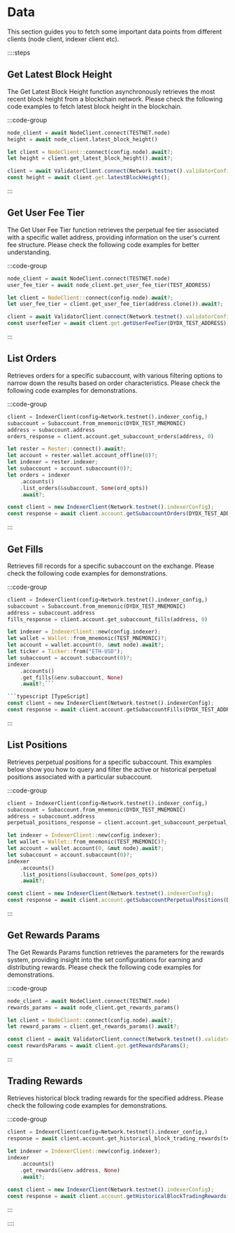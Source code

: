 # Data

This section guides you to fetch some important data points from different clients (node client, indexer client etc).

::::steps

## Get Latest Block Height

The Get Latest Block Height function asynchronously retrieves the most recent block height from a blockchain network. Please check the following code examples to fetch latest block height in the blockchain.

:::code-group

```python [Python]
node_client = await NodeClient.connect(TESTNET.node)
height = await node_client.latest_block_height()
```

```rust [Rust]
let client = NodeClient::connect(config.node).await?;
let height = client.get_latest_block_height().await?;
```

```typescript [TypeScript]
client = await ValidatorClient.connect(Network.testnet().validatorConfig);
const height = await client.get.latestBlockHeight();
```

:::

## Get User Fee Tier

The Get User Fee Tier function retrieves the perpetual fee tier associated with a specific wallet address, providing information on the user's current fee structure. Please check the following code examples for better understanding.

:::code-group

```python [Python]
node_client = await NodeClient.connect(TESTNET.node)
user_fee_tier = await node_client.get_user_fee_tier(TEST_ADDRESS)
```

```rust [Rust]
let client = NodeClient::connect(config.node).await?;
let user_fee_tier = client.get_user_fee_tier(address.clone()).await?;
```

```typescript [TypeScript]
client = await ValidatorClient.connect(Network.testnet().validatorConfig);
const userfeeTier = await client.get.getUserFeeTier(DYDX_TEST_ADDRESS);
```

:::

## List Orders

Retrieves orders for a specific subaccount, with various filtering options to narrow down the results based on order characteristics. Please check the following code examples for demonstrations.

:::code-group

```python [Python]
client = IndexerClient(config=Network.testnet().indexer_config,)
subaccount = Subaccount.from_mnemonic(DYDX_TEST_MNEMONIC)
address = subaccount.address
orders_response = client.account.get_subaccount_orders(address, 0)
```

```rust [Rust]
let rester = Rester::connect().await?;
let account = rester.wallet.account_offline(0)?;
let indexer = rester.indexer;
let subaccount = account.subaccount(0)?;
let orders = indexer
    .accounts()
    .list_orders(&subaccount, Some(ord_opts))
    .await?;
```

```typescript [TypeScript]
const client = new IndexerClient(Network.testnet().indexerConfig);
const response = await client.account.getSubaccountOrders(DYDX_TEST_ADDRESS, 0);
```

:::

## Get Fills

Retrieves fill records for a specific subaccount on the exchange. Please check the following code examples for demonstrations.

:::code-group

```python [Python]
client = IndexerClient(config=Network.testnet().indexer_config,)
subaccount = Subaccount.from_mnemonic(DYDX_TEST_MNEMONIC)
address = subaccount.address
fills_response = client.account.get_subaccount_fills(address, 0)
```

```rust [Rust]
let indexer = IndexerClient::new(config.indexer);
let wallet = Wallet::from_mnemonic(TEST_MNEMONIC)?;
let account = wallet.account(0, &mut node).await?;
let ticker = Ticker::from("ETH-USD");
let subaccount = account.subaccount(0)?;
indexer
    .accounts()
    .get_fills(&env.subaccount, None)
    .await?;```

```typescript [TypeScript]
const client = new IndexerClient(Network.testnet().indexerConfig);
const response = await client.account.getSubaccountFills(DYDX_TEST_ADDRESS, 0);
```

:::

## List Positions

Retrieves perpetual positions for a specific subaccount. This examples below show you how to query and filter the active or historical perpetual positions associated with a particular subaccount.

:::code-group

```python [Python]
client = IndexerClient(config=Network.testnet().indexer_config,)
subaccount = Subaccount.from_mnemonic(DYDX_TEST_MNEMONIC)
address = subaccount.address
perpetual_positions_response = client.account.get_subaccount_perpetual_positions(address, 0)
```

```rust [Rust]
let indexer = IndexerClient::new(config.indexer);
let wallet = Wallet::from_mnemonic(TEST_MNEMONIC)?;
let account = wallet.account(0, &mut node).await?;
let subaccount = account.subaccount(0)?;
indexer
    .accounts()
    .list_positions(&subaccount, Some(pos_opts))
    .await?;
```

```typescript [TypeScript]
const client = new IndexerClient(Network.testnet().indexerConfig);
const response = await client.account.getSubaccountPerpetualPositions(DYDX_TEST_ADDRESS, 0);
```

:::

## Get Rewards Params

The Get Rewards Params function retrieves the parameters for the rewards system, providing insight into the set configurations for earning and distributing rewards. Please check the following code examples for demonstrations.

:::code-group

```python [Python]
node_client = await NodeClient.connect(TESTNET.node)
rewards_params = await node_client.get_rewards_params()
```

```rust [Rust]
let client = NodeClient::connect(config.node).await?;
let reward_params = client.get_rewards_params().await?;
```

```typescript [TypeScript]
const client = await ValidatorClient.connect(Network.testnet().validatorConfig);
const rewardsParams = await client.get.getRewardsParams();
```

:::

## Trading Rewards

Retrieves historical block trading rewards for the specified address. Please check the following code examples for demonstrations.

:::code-group

```python [Python]
client = IndexerClient(config=Network.testnet().indexer_config,)
response = await client.account.get_historical_block_trading_rewards(test_address, limit)
```

```rust [Rust]
let indexer = IndexerClient::new(config.indexer);
indexer
    .accounts()
    .get_rewards(&env.address, None)
    .await?;
```

```typescript [TypeScript]
const client = new IndexerClient(Network.testnet().indexerConfig);
const response = await client.account.getHistoricalBlockTradingRewards(DYDX_TEST_ADDRESS, limit);
```

:::

::::